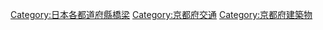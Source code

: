 {{日本行政區劃分類導航|橋梁}}
[[Category:日本各都道府縣橋梁|Category:日本各都道府縣橋梁]]
[[Category:京都府交通|Category:京都府交通]]
[[Category:京都府建築物|Category:京都府建築物]]